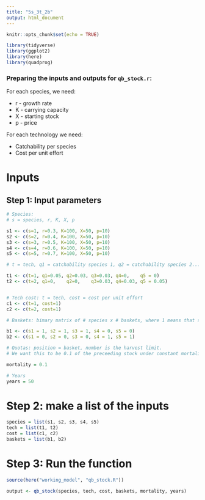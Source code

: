 ```yaml
---
title: "5s_3t_2b"
output: html_document
---
```


```r
knitr::opts_chunk$set(echo = TRUE)

library(tidyverse)
library(ggplot2)
library(here)
library(quadprog)
```

### Preparing the inputs and outputs for `qb_stock.r`:

For each species, we need:

* r - growth rate
* K - carrying capacity
* X - starting stock
* p - price

For each technology we need:

* Catchability per species
* Cost per unit effort

# Inputs

## Step 1: Input parameters
```r
# Species:
# s = species, r, K, X, p

s1 <- c(s=1, r=0.3, K=100, X=50, p=10) 
s2 <- c(s=2, r=0.4, K=100, X=50, p=10)
s3 <- c(s=3, r=0.5, K=100, X=50, p=10)
s4 <- c(s=4, r=0.6, K=100, X=50, p=10)
s5 <- c(s=5, r=0.7, K=100, X=50, p=10)

# t = tech, q1 = catchability species 1, q2 = catchability species 2...

t1 <- c(t=1, q1=0.05, q2=0.03, q3=0.03, q4=0,    q5 = 0)
t2 <- c(t=2, q1=0,    q2=0,    q3=0.03, q4=0.03, q5 = 0.05)


# Tech cost: t = tech, cost = cost per unit effort
c1 <- c(t=1, cost=1)
c2 <- c(t=2, cost=1)

# Baskets: bimary matrix of # species x # baskets, where 1 means that species is in that basket

b1 <- c(s1 = 1, s2 = 1, s3 = 1, s4 = 0, s5 = 0)
b2 <- c(s1 = 0, s2 = 0, s3 = 0, s4 = 1, s5 = 1)

# Quotas: position = basket, number is the harvest limit.
# We want this to be 0.1 of the preceeding stock under constant mortality, so this will have to change to just input constant m.

mortality = 0.1

# Years
years = 50
```

# Step 2: make a list of the inputs
```r
species = list(s1, s2, s3, s4, s5)
tech = list(t1, t2)
cost = list(c1, c2)
baskets = list(b1, b2)
```

# Step 3: Run the function

```r
source(here("working_model", "qb_stock.R"))

output <- qb_stock(species, tech, cost, baskets, mortality, years)
```

